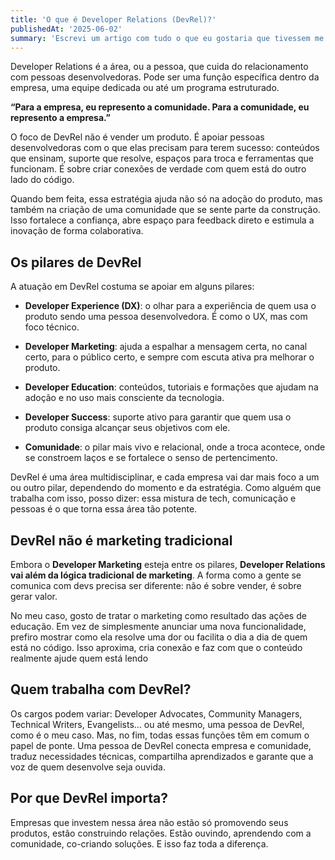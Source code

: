 ```yaml
---
title: 'O que é Developer Relations (DevRel)?'
publishedAt: '2025-06-02'
summary: 'Escrevi um artigo com tudo o que eu gostaria que tivessem me explicado quando comecei na área. Falo sobre os pilares, as diferenças entre DevRel e marketing tradicional e como vejo meu papel conectando pessoas desenvolvedoras e empresas.'
---
```


Developer Relations é a área, ou a pessoa, que cuida do relacionamento com pessoas desenvolvedoras. Pode ser uma função específica dentro da empresa, uma equipe dedicada ou até um programa estruturado.

**“Para a empresa, eu represento a comunidade. Para a comunidade, eu represento a empresa.”**

O foco de DevRel não é vender um produto. É apoiar pessoas desenvolvedoras com o que elas precisam para terem sucesso: conteúdos que ensinam, suporte que resolve, espaços para troca e ferramentas que funcionam. É sobre criar conexões de verdade com quem está do outro lado do código.

Quando bem feita, essa estratégia ajuda não só na adoção do produto, mas também na criação de uma comunidade que se sente parte da construção. Isso fortalece a confiança, abre espaço para feedback direto e estimula a inovação de forma colaborativa.

## Os pilares de DevRel
A atuação em DevRel costuma se apoiar em alguns pilares:

- **Developer Experience (DX)**: o olhar para a experiência de quem usa o produto sendo uma pessoa desenvolvedora. É como o UX, mas com foco técnico.

- **Developer Marketing**: ajuda a espalhar a mensagem certa, no canal certo, para o público certo, e sempre com escuta ativa pra melhorar o produto.

- **Developer Education**: conteúdos, tutoriais e formações que ajudam na adoção e no uso mais consciente da tecnologia.

- **Developer Success**: suporte ativo para garantir que quem usa o produto consiga alcançar seus objetivos com ele.

- **Comunidade**: o pilar mais vivo e relacional, onde a troca acontece, onde se constroem laços e se fortalece o senso de pertencimento.

DevRel é uma área multidisciplinar, e cada empresa vai dar mais foco a um ou outro pilar, dependendo do momento e da estratégia. Como alguém que trabalha com isso, posso dizer: essa mistura de tech, comunicação e pessoas é o que torna essa área tão potente.

## DevRel não é marketing tradicional
Embora o **Developer Marketing** esteja entre os pilares, **Developer Relations vai além da lógica tradicional de marketing**. A forma como a gente se comunica com devs precisa ser diferente: não é sobre vender, é sobre gerar valor.

No meu caso, gosto de tratar o marketing como resultado das ações de educação. Em vez de simplesmente anunciar uma nova funcionalidade, prefiro mostrar como ela resolve uma dor ou facilita o dia a dia de quem está no código. Isso aproxima, cria conexão e faz com que o conteúdo realmente ajude quem está lendo

## Quem trabalha com DevRel?
Os cargos podem variar: Developer Advocates, Community Managers, Technical Writers, Evangelists… ou até mesmo, uma pessoa de DevRel, como é o meu caso. Mas, no fim, todas essas funções têm em comum o papel de ponte. Uma pessoa de DevRel conecta empresa e comunidade, traduz necessidades técnicas, compartilha aprendizados e garante que a voz de quem desenvolve seja ouvida.

## Por que DevRel importa?
Empresas que investem nessa área não estão só promovendo seus produtos, estão construindo relações. Estão ouvindo, aprendendo com a comunidade, co-criando soluções. E isso faz toda a diferença.